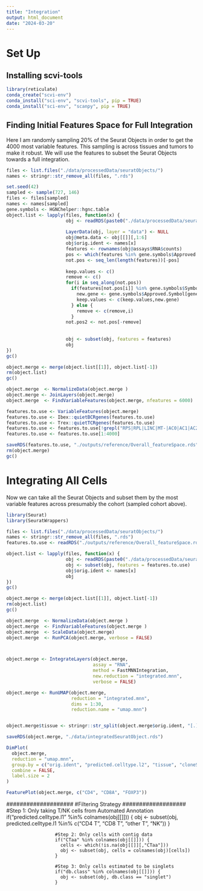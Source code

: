 ```yaml
---
title: "Integration"
output: html_document
date: "2024-03-20"
---
```


# Set Up

## Installing scvi-tools

```r
library(reticulate)
conda_create("scvi-env")
conda_install("sci-env", "scvi-tools", pip = TRUE)
conda_install("sci-env", "scanpy", pip = TRUE)
```


## Finding Initial Features Space for Full Integration

Here I am randomly sampling 20% of the Seurat Objects in order to get the 4000 most variable features. This sampling is across tissues and tumors to make it robust. We will use the features to subset the Seurat Objects towards a full integration.

```r
files <- list.files("./data/processedData/seuratObjects/")
names <- stringr::str_remove_all(files, ".rds")

set.seed(42)
sampled <- sample(727, 146)
files <- files[sampled]
names <- names[sampled]
gene.symbols <- HGNChelper::hgnc.table
object.list <- lapply(files, function(x) {
                      obj <- readRDS(paste0("./data/processedData/seuratObjects/", x))
                      
                      LayerData(obj, layer = "data") <- NULL
                      obj@meta.data <- obj[[]][,1:6]
                      obj$orig.ident <- names[x]
                      features <- rownames(obj@assays$RNA$counts)
                      pos <- which(features %in% gene.symbols$Approved.Symbol)
                      not.pos <- seq_len(length(features))[-pos]
                      
                      keep.values <- c()
                      remove <- c()
                      for(i in seq_along(not.pos))
                        if(features[not.pos[i]] %in% gene.symbols$Symbol) {
                          new.gene <- gene.symbols$Approved.Symbol[gene.symbols$Symbol %in% features[not.pos[i]]]
                          keep.values <- c(keep.values,new.gene)
                        } else {
                          remove <- c(remove,i)
                        }
                      not.pos2 <- not.pos[-remove]
                      
                      
                      obj <- subset(obj, features = features)
                      obj
})
gc()

object.merge <- merge(object.list[[1]], object.list[-1])
rm(object.list)
gc()

object.merge  <- NormalizeData(object.merge )
object.merge <- JoinLayers(object.merge)
object.merge  <- FindVariableFeatures(object.merge, nfeatures = 6000)

features.to.use <- VariableFeatures(object.merge)
features.to.use <- Ibex::quietBCRgenes(features.to.use)
features.to.use <- Trex::quietTCRgenes(features.to.use)
features.to.use <- features.to.use[!grepl("RPS|RPL|LINC|MT-|AC0|AC1|AC2|RP11-|MIR|HB|IGHV", features.to.use)]
features.to.use <- features.to.use[1:4000]

saveRDS(features.to.use, "./outputs/reference/Overall_featureSpace.rds")
rm(object.merge)
gc()
```

# Integrating All Cells

Now we can take all the Seurat Objects and subset them by the most variable features across presumably the cohort (sampled cohort above).

```r
library(Seurat)
library(SeuratWrappers)

files <- list.files("./data/processedData/seuratObjects/")
names <- stringr::str_remove_all(files, ".rds")
features.to.use <- readRDS("./outputs/reference/Overall_featureSpace.rds")

object.list <- lapply(files, function(x) {
                      obj <- readRDS(paste0("./data/processedData/seuratObjects/", x))
                      obj <- subset(obj, features = features.to.use)
                      obj$orig.ident <- names[x]
                      obj
})
gc()

object.merge <- merge(object.list[[1]], object.list[-1])
rm(object.list)
gc()

object.merge  <- NormalizeData(object.merge )
object.merge  <- FindVariableFeatures(object.merge )
object.merge  <- ScaleData(object.merge)
object.merge  <- RunPCA(object.merge, verbose = FALSE)



object.merge <- IntegrateLayers(object.merge,
                                assay = "RNA",
                                method = FastMNNIntegration,
                                new.reduction = "integrated.mnn",
                                verbose = FALSE)

object.merge <- RunUMAP(object.merge, 
                        reduction = "integrated.mnn", 
                        dims = 1:30, 
                        reduction.name = "umap.mnn") 


object.merge$tissue <- stringr::str_split(object.merge$orig.ident, "[.]", simplify = TRUE)[,2]

saveRDS(object.merge, "./data/integratedSeuratObject.rds")

DimPlot(
  object.merge,
  reduction = "umap.mnn",
  group.by = c("orig.ident", "predicted.celltype.l2", "tissue", "cloneSize"),
  combine = FALSE, 
  label.size = 2
)

FeaturePlot(object.merge, c("CD4", "CD8A", "FOXP3"))


```

 ####################
                      #Filtering Strategy
                      ###################
                      #Step 1: Only taking T/NK cells from Automated Annotation
                      if("predicted.celltype.l1" %in% colnames(obj[[]])) {
                        obj <- subset(obj, predicted.celltype.l1 %in% c("CD4 T", "CD8 T", "other T", "NK"))
                      } 
                      
                      #Step 2: Only cells with contig data
                      if("CTaa" %in% colnames(obj[[]])) {
                        cells <- which(!is.na(obj[[]][,"CTaa"]))
                        obj <- subset(obj, cells = colnames(obj)[cells])
                      }
                      
                      #Step 3: Only cells estimated to be singlets
                      if("db.class" %in% colnames(obj[[]])) {
                        obj <- subset(obj, db.class == "singlet")
                      }
